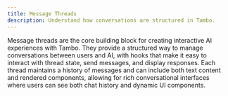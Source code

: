 ```yaml
---
title: Message Threads
description: Understand how conversations are structured in Tambo.
---
```


Message threads are the core building block for creating interactive AI experiences with Tambo. They provide a structured way to manage conversations between users and AI, with hooks that make it easy to interact with thread state, send messages, and display responses. Each thread maintains a history of messages and can include both text content and rendered components, allowing for rich conversational interfaces where users can see both chat history and dynamic UI components.


<LearnMore
  title="More about threads"
  description="Learn how to manage and interact with message threads"
  href="/docs/concept-details/message-threads"
/>

